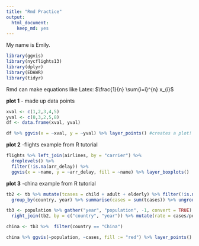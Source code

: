 ```yaml
---
title: "Rmd Practice"
output: 
  html_document: 
    keep_md: yes
---
```


My name is Emily. 
```r
library(ggvis)
library(nycflights13)
library(dplyr)
library(EDAWR)
library(tidyr)
```


Rmd can make equations like Latex: $\frac{1}{n} \sum{i=i}^{n} x_{i}$


**plot 1**
- made up data points
```r
xval <- c(1,2,3,4,5)
yval <- c(8,3,2,5,8)
df <- data.frame(xval, yval)

df %>% ggvis(x = ~xval, y = ~yval) %>% layer_points() #creates a plot!

```

**plot 2**
-flights example from R tutorial
```r
flights %>% left_join(airlines, by = "carrier") %>% 
  droplevels() %>% 
  filter(!is.na(arr_delay)) %>%  
  ggvis(x = ~name, y = ~arr_delay, fill = ~name) %>% layer_boxplots()

```

**plot 3**
-china example from R tutorial
```r
tb2 <- tb %>% mutate(tcases = child + adult + elderly) %>% filter(!is.na(tcases)) %>% 
  group_by(country, year) %>% summarise(cases = sum(tcases)) %>% ungroup() 

tb3 <- population %>% gather("year", "population", -1, convert = TRUE) %>% 
  right_join(tb2, by = c("country", "year")) %>% mutate(rate = cases/population * 10000)

china <- tb3 %>%  filter(country == "China")

china %>% ggvis(~population, ~cases, fill := "red") %>% layer_points()

```



